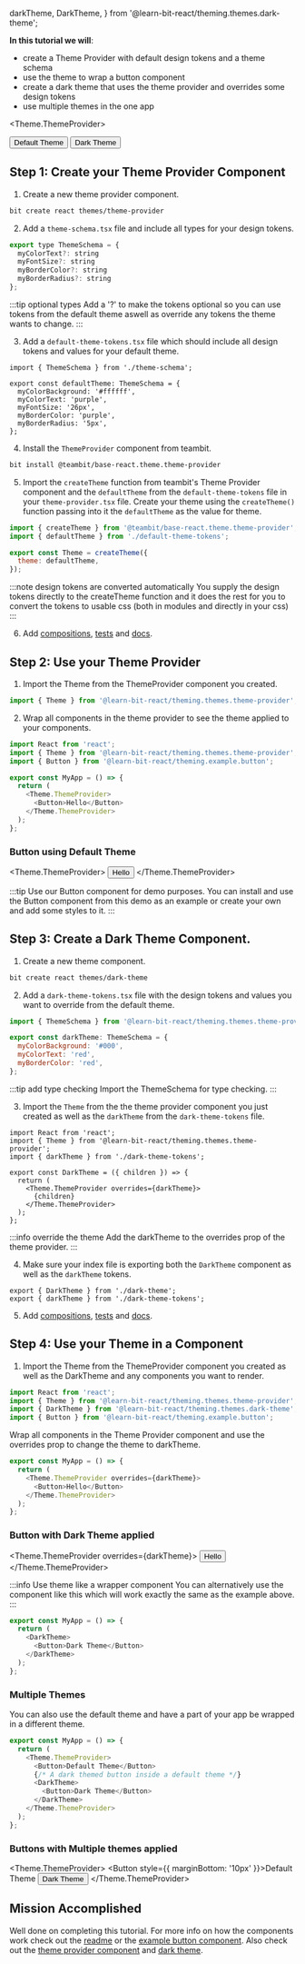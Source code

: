   darkTheme,
  DarkTheme,
} from '@learn-bit-react/theming.themes.dark-theme';

**In this tutorial we will**:

- create a Theme Provider with default design tokens and a theme schema
- use the theme to wrap a button component
- create a dark theme that uses the theme provider and overrides some design tokens
- use multiple themes in the one app

<Theme.ThemeProvider>
  <div style={{ display: 'flex', flexDirection: 'col' }}>
    <Button style={{ marginRight: '20px' }}>Default Theme</Button>
    <DarkTheme>
      <Button>Dark Theme</Button>
    </DarkTheme>
  </div>
</Theme.ThemeProvider>

## Step 1: Create your Theme Provider Component

1. Create a new theme provider component.

```bash
bit create react themes/theme-provider
```

2. Add a `theme-schema.tsx` file and include all types for your design tokens.

```js
export type ThemeSchema = {
  myColorText?: string
  myFontSize?: string
  myBorderColor?: string
  myBorderRadius?: string
};
```

:::tip optional types
Add a '?' to make the tokens optional so you can use tokens from the default theme aswell as override any tokens the theme wants to change.
:::

3. Add a `default-theme-tokens.tsx` file which should include all design tokens and values for your default theme.

```Js
import { ThemeSchema } from './theme-schema';

export const defaultTheme: ThemeSchema = {
  myColorBackground: '#ffffff',
  myColorText: 'purple',
  myFontSize: '26px',
  myBorderColor: 'purple',
  myBorderRadius: '5px',
};
```

4. Install the `ThemeProvider` component from teambit.

```bash
bit install @teambit/base-react.theme.theme-provider
```

5. Import the `createTheme` function from teambit's Theme Provider component and the `defaultTheme` from the `default-theme-tokens` file in your `theme-provider.tsx` file. Create your theme using the `createTheme()` function passing into it the `defaultTheme` as the value for theme.

```js
import { createTheme } from '@teambit/base-react.theme.theme-provider';
import { defaultTheme } from './default-theme-tokens';

export const Theme = createTheme({
  theme: defaultTheme,
});
```

:::note design tokens are converted automatically
You supply the design tokens directly to the createTheme function and it does the rest for you to convert the tokens to usable css (both in modules and directly in your css)
:::

6. Add [compositions](https://bit.dev/learn-bit-react/theming/themes/theme-provider/~code/theme-provider.composition.tsx), [tests](https://bit.dev/learn-bit-react/theming/themes/theme-provider/~code/theme-provider.spec.tsx) and [docs](https://bit.dev/learn-bit-react/theming/themes/theme-provider/~code/theme-provider.docs.mdx).

## Step 2: Use your Theme Provider

1. Import the Theme from the ThemeProvider component you created.

```js
import { Theme } from '@learn-bit-react/theming.themes.theme-provider';
```

2. Wrap all components in the theme provider to see the theme applied to your components.

```js
import React from 'react';
import { Theme } from '@learn-bit-react/theming.themes.theme-provider';
import { Button } from '@learn-bit-react/theming.example.button';

export const MyApp = () => {
  return (
    <Theme.ThemeProvider>
      <Button>Hello</Button>
    </Theme.ThemeProvider>
  );
};
```

### Button using Default Theme

<Theme.ThemeProvider>
  <Button>Hello</Button>
</Theme.ThemeProvider>
<br />

:::tip Use our Button component for demo purposes.
You can install and use the Button component from this demo as an example or create your own and add some styles to it.
:::

## Step 3: Create a Dark Theme Component.

1. Create a new theme component.

```bash
bit create react themes/dark-theme
```

2. Add a `dark-theme-tokens.tsx` file with the design tokens and values you want to override from the default theme.

```js
import { ThemeSchema } from '@learn-bit-react/theming.themes.theme-provider';

export const darkTheme: ThemeSchema = {
  myColorBackground: '#000',
  myColorText: 'red',
  myBorderColor: 'red',
};
```

:::tip add type checking
Import the ThemeSchema for type checking.
:::

3. Import the `Theme` from the the theme provider component you just created as well as the `darkTheme` from the `dark-theme-tokens` file.

```Js
import React from 'react';
import { Theme } from '@learn-bit-react/theming.themes.theme-provider';
import { darkTheme } from './dark-theme-tokens';

export const DarkTheme = ({ children }) => {
  return (
    <Theme.ThemeProvider overrides={darkTheme}>
      {children}
    </Theme.ThemeProvider>
  );
};
```

:::info override the theme
Add the darkTheme to the overrides prop of the theme provider.
:::

4. Make sure your index file is exporting both the `DarkTheme` component as well as the `darkTheme` tokens.

```Js
export { DarkTheme } from './dark-theme';
export { darkTheme } from './dark-theme-tokens';
```

5. Add [compositions](https://bit.dev/learn-bit-react/theming/themes/dark-theme/~code/dark-theme.composition.tsx), [tests](https://bit.dev/learn-bit-react/theming/themes/dark-theme/~code/dark-theme.spec.tsx) and [docs](https://bit.dev/learn-bit-react/theming/themes/dark-theme/~code/dark-theme.docs.mdx).

## Step 4: Use your Theme in a Component

1. Import the Theme from the ThemeProvider component you created as well as the DarkTheme and any components you want to render.

```js
import React from 'react';
import { Theme } from '@learn-bit-react/theming.themes.theme-provider';
import { DarkTheme } from '@learn-bit-react/theming.themes.dark-theme';
import { Button } from '@learn-bit-react/theming.example.button';
```

Wrap all components in the Theme Provider component and use the overrides prop to change the theme to darkTheme.

```js
export const MyApp = () => {
  return (
    <Theme.ThemeProvider overrides={darkTheme}>
      <Button>Hello</Button>
    </Theme.ThemeProvider>
  );
};
```

### Button with Dark Theme applied

<Theme.ThemeProvider overrides={darkTheme}>
  <Button>Hello</Button>
</Theme.ThemeProvider>
<br />

:::info Use theme like a wrapper component
You can alternatively use the component like this which will work exactly the same as the example above.
:::

```js
export const MyApp = () => {
  return (
    <DarkTheme>
      <Button>Dark Theme</Button>
    </DarkTheme>
  );
};
```

### Multiple Themes

You can also use the default theme and have a part of your app be wrapped in a different theme.

```js
export const MyApp = () => {
  return (
    <Theme.ThemeProvider>
      <Button>Default Theme</Button>
      {/* A dark themed button inside a default theme */}
      <DarkTheme>
        <Button>Dark Theme</Button>
      </DarkTheme>
    </Theme.ThemeProvider>
  );
};
```

### Buttons with Multiple themes applied

<Theme.ThemeProvider>
  <Button style={{ marginBottom: '10px' }}>Default Theme</Button>
  <DarkTheme>
    <Button>Dark Theme</Button>
  </DarkTheme>
</Theme.ThemeProvider>

## Mission Accomplished

Well done on completing this tutorial. For more info on how the components work check out the [readme](https://bit.dev/learn-bit-react/theming/readme) or the [example button component](https://bit.dev/learn-bit-react/theming/example/button). Also check out the [theme provider component](https://bit.dev/learn-bit-react/theming/themes/theme-provider) and [dark theme](https://bit.dev/learn-bit-react/theming/themes/dark-theme).

<br />
